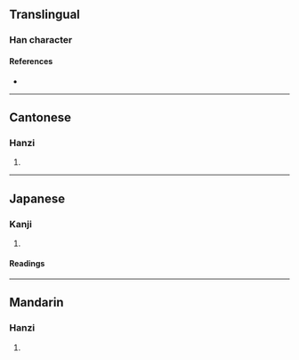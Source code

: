 {{character info/new}}
{{character info|0x2F8E0}}
==Translingual==

===Han character===
{{Han char|rn=75|rad=木|as=04|sn=8|four=41940|canj=DMT|ids=⿰木开}}

====References====
* {{Han ref|kx=0514.230|dkj=14525|hdz=21164.010|uh=6785|ud=26501|bh=CCD3|bd=52435}}

----

==Cantonese==

===Hanzi===
{{yue-hanzi|jyut=[[gai1]]|y=gai1}}

# {{defn|lang=yue|sort=木04}}

----

==Japanese==

===Kanji===
{{ja-kanji|grade=|rs=木04}}

# {{defn|lang=ja|sort=木04}}

====Readings====
{{ja-readings
|goon=け
|kanon=けい
|kun=[[とがた]] (togata), [[ひじき]] (hijiki)}}

----

==Mandarin==

===Hanzi===
{{cmn-hanzi|pin=[[jī]] ([[ji1]])|wg=chi<sup>1</sup>}}

# {{defn|lang=cmn|sort=木04}}